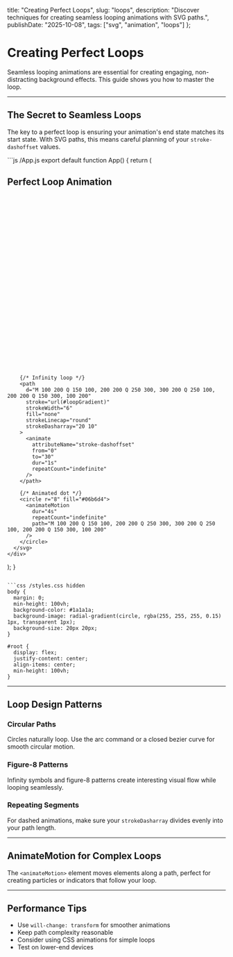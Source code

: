   title: "Creating Perfect Loops",
  slug: "loops",
  description: "Discover techniques for creating seamless looping animations with SVG paths.",
  publishDate: "2025-10-08",
  tags: ["svg", "animation", "loops"]
};


# Creating Perfect Loops

Seamless looping animations are essential for creating engaging, non-distracting background effects. This guide shows you how to master the loop.

---

## The Secret to Seamless Loops

The key to a perfect loop is ensuring your animation's end state matches its start state. With SVG paths, this means careful planning of your `stroke-dashoffset` values.

<div className="code-block">
<Sandpack
    theme="dark"
    template="react"
    showOpenInCodeSandbox={false}
    options={{
        showNavigator: false,
        showLineNumbers: true,
        showInlineErrors: true,
        editorHeight: 450,
        editorWidthPercentage: 50,
    }}
>
```js /App.js
export default function App() {
  return (
    <div style={{ padding: '20px' }}>
      <h2>Perfect Loop Animation</h2>
      <svg width="400" height="400" viewBox="0 0 400 400">
        <defs>
          <linearGradient id="loopGradient">
            <stop offset="0%" stopColor="#06b6d4" />
            <stop offset="50%" stopColor="#3b82f6" />
            <stop offset="100%" stopColor="#8b5cf6" />
          </linearGradient>
        </defs>
        
        {/* Infinity loop */}
        <path
          d="M 100 200 Q 150 100, 200 200 Q 250 300, 300 200 Q 250 100, 200 200 Q 150 300, 100 200"
          stroke="url(#loopGradient)"
          strokeWidth="6"
          fill="none"
          strokeLinecap="round"
          strokeDasharray="20 10"
        >
          <animate
            attributeName="stroke-dashoffset"
            from="0"
            to="30"
            dur="1s"
            repeatCount="indefinite"
          />
        </path>
        
        {/* Animated dot */}
        <circle r="8" fill="#06b6d4">
          <animateMotion
            dur="4s"
            repeatCount="indefinite"
            path="M 100 200 Q 150 100, 200 200 Q 250 300, 300 200 Q 250 100, 200 200 Q 150 300, 100 200"
          />
        </circle>
      </svg>
    </div>
  );
}
```

```css /styles.css hidden
body {
  margin: 0;
  min-height: 100vh;
  background-color: #1a1a1a;
  background-image: radial-gradient(circle, rgba(255, 255, 255, 0.15) 1px, transparent 1px);
  background-size: 20px 20px;
}

#root {
  display: flex;
  justify-content: center;
  align-items: center;
  min-height: 100vh;
}
```
</Sandpack>
</div>

---

## Loop Design Patterns

### Circular Paths
Circles naturally loop. Use the arc command or a closed bezier curve for smooth circular motion.

### Figure-8 Patterns
Infinity symbols and figure-8 patterns create interesting visual flow while looping seamlessly.

### Repeating Segments
For dashed animations, make sure your `strokeDasharray` divides evenly into your path length.

---

## AnimateMotion for Complex Loops

The `<animateMotion>` element moves elements along a path, perfect for creating particles or indicators that follow your loop.

---

## Performance Tips

- Use `will-change: transform` for smoother animations
- Keep path complexity reasonable
- Consider using CSS animations for simple loops
- Test on lower-end devices
